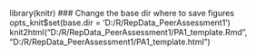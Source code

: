 library(knitr)
 ### Change the base dir where to save figures
opts_knit$set(base.dir = 'D:/R/RepData_PeerAssessment1')
knit2html("D:/R/RepData_PeerAssessment1/PA1_template.Rmd", "D:/R/RepData_PeerAssessment1/PA1_template.html")

